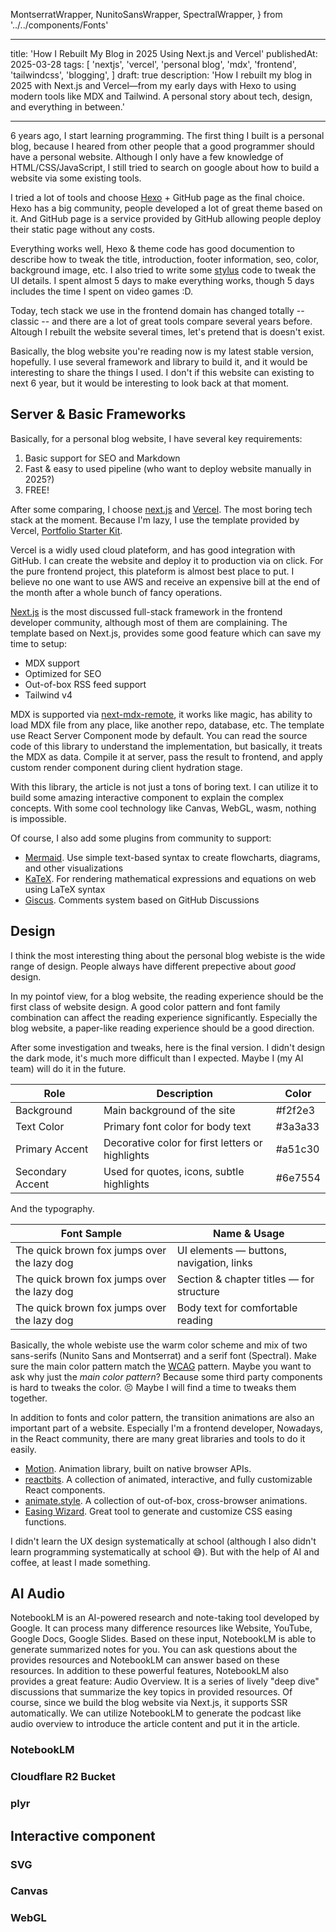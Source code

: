   MontserratWrapper,
  NunitoSansWrapper,
  SpectralWrapper,
} from '../../components/Fonts'

---

title: 'How I Rebuilt My Blog in 2025 Using Next.js and Vercel'
publishedAt: 2025-03-28
tags:
[
'nextjs',
'vercel',
'personal blog',
'mdx',
'frontend',
'tailwindcss',
'blogging',
]
draft: true
description: 'How I rebuilt my blog in 2025 with Next.js and Vercel—from my early days with Hexo to using modern tools like MDX and Tailwind. A personal story about tech, design, and everything in between.'

---

6 years ago, I start learning programming. The first thing I built is a personal blog, because I heared from other people that a good programmer should have a personal website. Although I only have a few knowledge of HTML/CSS/JavaScript, I still tried to search on google about how to build a website via some existing tools.

I tried a lot of tools and choose [Hexo](https://hexo.io/) + GitHub page as the final choice. Hexo has a big community, people developed a lot of great theme based on it. And GitHub page is a service provided by GitHub allowing people deploy their static page without any costs.

Everything works well, Hexo & theme code has good documention to describe how to tweak the title, introduction, footer information, seo, color, background image, etc. I also tried to write some [stylus](https://stylus-lang.com/) code to tweak the UI details. I spent almost 5 days to make everything works, though 5 days includes the time I spent on video games :D.

Today, tech stack we use in the frontend domain has changed totally -- classic -- and there are a lot of great tools compare several years before. Altough I rebuilt the website several times, let's pretend that is doesn't exist.

Basically, the blog website you're reading now is my latest stable version, hopefully. I use several framework and library to build it, and it would be interesting to share the things I used. I don't if this website can existing to next 6 year, but it would be interesting to look back at that moment.

## Server & Basic Frameworks

Basically, for a personal blog website, I have several key requirements:

1. Basic support for SEO and Markdown
2. Fast & easy to used pipeline (who want to deploy website manually in 2025?)
3. FREE!

After some comparing, I choose [next.js](https://nextjs.org/) and [Vercel](https://vercel.com/). The most boring tech stack at the moment. Because I'm lazy, I use the template provided by Vercel, [Portfolio Starter Kit](https://vercel.com/new/shroxds-projects/templates/next.js/portfolio-starter-kit).

Vercel is a widly used cloud plateform, and has good integration with GitHub. I can create the website and deploy it to production via on click. For the pure frontend project, this plateform is almost best place to put. I believe no one want to use AWS and receive an expensive bill at the end of the month after a whole bunch of fancy operations.

[Next.js](https://nextjs.org/) is the most discussed full-stack framework in the frontend developer community, although most of them are complaining. The template based on Next.js, provides some good feature which can save my time to setup:

- MDX support
- Optimized for SEO
- Out-of-box RSS feed support
- Tailwind v4

MDX is supported via [next-mdx-remote](https://github.com/hashicorp/next-mdx-remote), it works like magic, has ability to load MDX file from any place, like another repo, database, etc. The template use React Server Component mode by default. You can read the source code of this library to understand the implementation, but basically, it treats the MDX as data. Compile it at server, pass the result to frontend, and apply custom render component during client hydration stage.

With this library, the article is not just a tons of boring text. I can utilize it to build some amazing interactive component to explain the complex concepts. With some cool technology like Canvas, WebGL, wasm, nothing is impossible.

Of course, I also add some plugins from community to support:

- [Mermaid](https://mermaid.js.org/). Use simple text-based syntax to create flowcharts, diagrams, and other visualizations
- [KaTeX](https://katex.org/). For rendering mathematical expressions and equations on web using LaTeX syntax
- [Giscus](https://giscus.app/). Comments system based on GitHub Discussions

## Design

I think the most interesting thing about the personal blog webiste is the wide range of design. People always have different prepective about _good_ design.

In my pointof view, for a blog website, the reading experience should be the first class of website design. A good color pattern and font family combination can affect the reading experience significantly. Especially the blog website, a paper-like reading experience should be a good direction.

After some investigation and tweaks, here is the final version. I didn't design the dark mode, it's much more difficult than I expected. Maybe I (my AI team) will do it in the future.

| Role             | Description                                      | Color                  |
| ---------------- | ------------------------------------------------ | ---------------------- |
| Background       | Main background of the site                      | <Color>#f2f2e3</Color> |
| Text Color       | Primary font color for body text                 | <Color>#3a3a33</Color> |
| Primary Accent   | Decorative color for first letters or highlights | <Color>#a51c30</Color> |
| Secondary Accent | Used for quotes, icons, subtle highlights        | <Color>#6e7554</Color> |

And the typography.

| Font Sample                                                                        | Name & Usage                             |
| ---------------------------------------------------------------------------------- | ---------------------------------------- |
| <NunitoSansWrapper>The quick brown fox jumps over the lazy dog</NunitoSansWrapper> | UI elements — buttons, navigation, links |
| <MontserratWrapper>The quick brown fox jumps over the lazy dog</MontserratWrapper> | Section & chapter titles — for structure |
| <SpectralWrapper>The quick brown fox jumps over the lazy dog</SpectralWrapper>     | Body text for comfortable reading        |

Basically, the whole webiste use the warm color scheme and mix of two sans-serifs (Nunito Sans and Montserrat) and a serif font (Spectral). Make sure the main color pattern match the [WCAG](https://www.w3.org/WAI/standards-guidelines/wcag/) pattern. Maybe you want to ask why just the _main color pattern_? Because some third party components is hard to tweaks the color. 😣 Maybe I will find a time to tweaks them together.

In addition to fonts and color pattern, the transition animations are also an important part of a website. Especially I'm a frontend developer, Nowadays, in the React community, there are many great libraries and tools to do it easily.

- [Motion](https://motion.dev/). Animation library, built on native browser APIs.
- [reactbits](https://www.reactbits.dev/). A collection of animated, interactive, and fully customizable React components.
- [animate.style](https://animate.style/). A collection of out-of-box, cross-browser animations.
- [Easing Wizard](https://easingwizard.com/). Great tool to generate and customize CSS easing functions.

I didn't learn the UX design systematically at school (although I also didn't learn programming systematically at school 😅). But with the help of AI and coffee, at least I made something.

## AI Audio

NotebookLM is an AI-powered research and note-taking tool developed by Google. It can process many difference resources like Website, YouTube, Google Docs, Google Slides. Based on these input, NotebookLM is able to generate summarized notes for you. You can ask questions about the provides resources and NotebookLM can answer based on these resources. In addition to these powerful features, NotebookLM also provides a great feature: Audio Overview. It is a series of lively "deep dive" discussions that summarize the key topics in provided resources. Of course, since we build the blog website via Next.js, it supports SSR automatically. We can utilize NotebookLM to generate the podcast like audio overview to introduce the article content and put it in the article.

### NotebookLM

### Cloudflare R2 Bucket

### plyr

## Interactive component

### SVG

### Canvas

### WebGL

